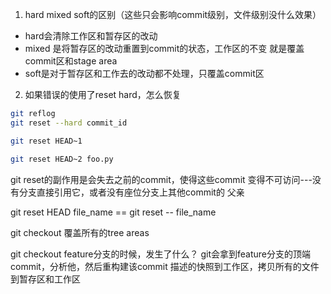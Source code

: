 1. hard mixed soft的区别（这些只会影响commit级别，文件级别没什么效果）
 - hard会清除工作区和暂存区的改动
 - mixed 是将暂存区的改动重置到commit的状态，工作区的不变
 就是覆盖commit区和stage area
 - soft是对于暂存区和工作去的改动都不处理，只覆盖commit区
2. 如果错误的使用了reset hard，怎么恢复
``` bash
git reflog
git reset --hard commit_id

git reset HEAD~1

git reset HEAD~2 foo.py


```
git reset的副作用是会失去之前的commit，使得这些commit
变得不可访问---没有分支直接引用它，或者没有座位分支上其他commit的
父亲

git reset HEAD file_name == git reset -- file_name

git checkout 覆盖所有的tree areas

git checkout feature分支的时候，发生了什么？
git会拿到feature分支的顶端commit，分析他，然后重构建该commit
描述的快照到工作区，拷贝所有的文件到暂存区和工作区










